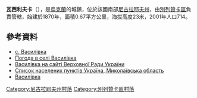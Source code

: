 {{coord|46|48|11|N|31|24|59|E|scale:100000|display=title}}

'''瓦西利夫卡'''（{{lang-uk|Василівка}}），是[[烏克蘭|烏克蘭]]的城鎮，位於該國南部[[尼古拉耶夫州|尼古拉耶夫州]]，由[[別列贊卡區|別列贊卡區]]負責管轄，始建於1870年，面積0.67平方公里，海拔高度23米，2001年人口714。

==參考資料==
* [http://w1.c1.rada.gov.ua/pls/z7503/A005?rdat1=29.08.2013&rf7571=21827 с. Василівка]
* [http://weather.in.ua/ua/nikolaevskaja/2599 Погода в селі Василівка] {{Wayback|url=http://weather.in.ua/ua/nikolaevskaja/2599 |date=20201031134131 }}
* [http://w1.c1.rada.gov.ua/pls/z7503/A005?rdat1=29.08.2013&rf7571=21827 Василівка на сайті Верховної Ради України]
* [http://maps.vlasenko.net/list/ukraine/mykolaivska/ Список населених пунктів Україна, Миколаївська область] {{Wayback|url=http://maps.vlasenko.net/list/ukraine/mykolaivska/ |date=20170706170320 }} 
* [http://maps.vlasenko.net/ua/mykolaivska/berezanskyj/vasylivka/ Василівка]

[[Category:尼古拉耶夫州村落|Category:尼古拉耶夫州村落]]
[[Category:別列贊卡區村落|Category:別列贊卡區村落]]


{{Mykolaiv-geo-stub}}